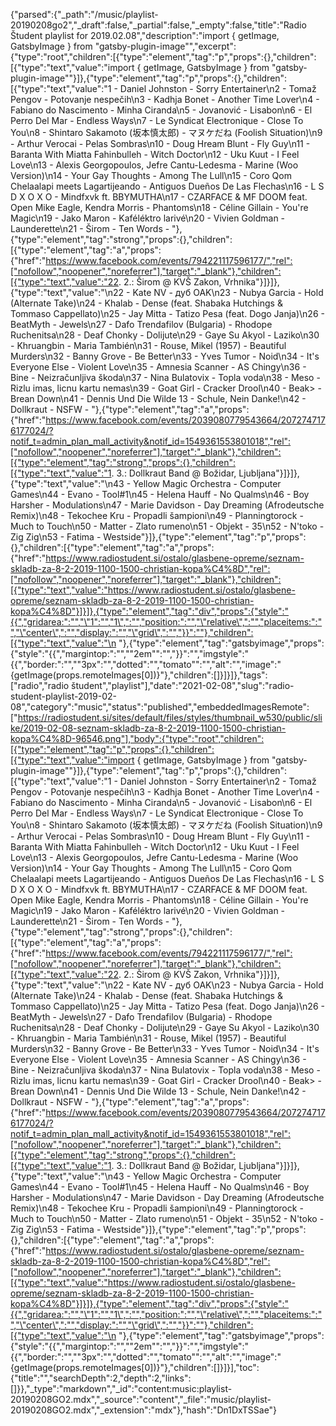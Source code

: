 {"parsed":{"_path":"/music/playlist-20190208go2","_draft":false,"_partial":false,"_empty":false,"title":"Radio Študent playlist for 2019.02.08","description":"import { getImage, GatsbyImage } from \"gatsby-plugin-image\"","excerpt":{"type":"root","children":[{"type":"element","tag":"p","props":{},"children":[{"type":"text","value":"import { getImage, GatsbyImage } from \"gatsby-plugin-image\""}]},{"type":"element","tag":"p","props":{},"children":[{"type":"text","value":"1 - Daniel Johnston - Sorry Entertainer\n2 - Tomaž Pengov - Potovanje nespečih\n3 - Kadhja Bonet - Another Time Lover\n4 - Fabiano do Nascimento - Minha Ciranda\n5 - Jovanović - Lisabon\n6 - El Perro Del Mar - Endless Ways\n7 - Le Syndicat Electronique - Close To You\n8 - Shintaro Sakamoto (坂本慎太郎) - マヌケだね (Foolish Situation)\n9 - Arthur Verocai - Pelas Sombras\n10 - Doug Hream Blunt - Fly Guy\n11 - Baranta With Miatta Fahinbulleh - Witch Doctor\n12 - Uku Kuut - I Feel Love\n13 - Alexis Georgopoulos, Jefre Cantu-Ledesma - Marine (Woo Version)\n14 - Your Gay Thoughts - Among The Lull\n15 - Coro Qom Chelaalapi meets Lagartijeando - Antiguos Dueños De Las Flechas\n16 - L S D X O X O - Mindfxvk ft. BBYMUTHA\n17 - CZARFACE & MF DOOM feat. Open Mike Eagle, Kendra Morris - Phantoms\n18 - Céline Gillain - You're Magic\n19 - Jako Maron - Kaféléktro larivé\n20 - Vivien Goldman - Launderette\n21 - Širom - Ten Words - "},{"type":"element","tag":"strong","props":{},"children":[{"type":"element","tag":"a","props":{"href":"https://www.facebook.com/events/794221117596177/","rel":["nofollow","noopener","noreferrer"],"target":"_blank"},"children":[{"type":"text","value":"22. 2.: Širom @ KVŠ Zakon, Vrhnika"}]}]},{"type":"text","value":"\n22 - Kate NV - дуб OAK\n23 - Nubya Garcia - Hold (Alternate Take)\n24 - Khalab - Dense (feat. Shabaka Hutchings & Tommaso Cappellato)\n25 - Jay Mitta - Tatizo Pesa (feat. Dogo Janja)\n26 - BeatMyth - Jewels\n27 - Dafo Trendafilov (Bulgaria) - Rhodope Ruchenitsa\n28 - Deaf Chonky - Dolijute\n29 - Gaye Su Akyol - Laziko\n30 - Khruangbin - Maria También\n31 - Rouse, Mikel (1957) - Beautiful Murders\n32 - Banny Grove - Be Better\n33 - Yves Tumor - Noid\n34 - It's Everyone Else - Violent Love\n35 - Amnesia Scanner - AS Chingy\n36 - Bine - Neizračunljiva škoda\n37 - Nina Bulatovix - Topla voda\n38 - Meso - Rizlu imas, licnu kartu nemas\n39 - Goat Girl - Cracker Drool\n40 - Beak> - Brean Down\n41 - Dennis Und Die Wilde 13 - Schule, Nein Danke!\n42 - Dollkraut - NSFW - "},{"type":"element","tag":"a","props":{"href":"https://www.facebook.com/events/2039080779543664/2072747176177024/?notif_t=admin_plan_mall_activity&notif_id=1549361553801018","rel":["nofollow","noopener","noreferrer"],"target":"_blank"},"children":[{"type":"element","tag":"strong","props":{},"children":[{"type":"text","value":"1. 3.: Dollkraut Band @ Božidar, Ljubljana"}]}]},{"type":"text","value":"\n43 - Yellow Magic Orchestra - Computer Games\n44 - Evano - Tool#1\n45 - Helena Hauff - No Qualms\n46 - Boy Harsher - Modulations\n47 - Marie Davidson - Day Dreaming (Afrodeutsche Remix)\n48 - Tekochee Kru - Propadli šampioni\n49 - Planningtorock - Much to Touch\n50 - Matter - Zlato rumeno\n51 - Objekt - 35\n52 - N'toko - Zig Zig\n53 - Fatima - Westside"}]},{"type":"element","tag":"p","props":{},"children":[{"type":"element","tag":"a","props":{"href":"https://www.radiostudent.si/ostalo/glasbene-opreme/seznam-skladb-za-8-2-2019-1100-1500-christian-kopa%C4%8D","rel":["nofollow","noopener","noreferrer"],"target":"_blank"},"children":[{"type":"text","value":"https://www.radiostudent.si/ostalo/glasbene-opreme/seznam-skladb-za-8-2-2019-1100-1500-christian-kopa%C4%8D"}]}]},{"type":"element","tag":"div","props":{"style":"{{","gridarea:":"","\"1":"","1\",":"","position:":"","\"relative\",":"","placeitems:":"","\"center\",":"","display:":"","\"grid\",":"","}}":""},"children":[{"type":"text","value":"\n  "},{"type":"element","tag":"gatsbyimage","props":{"style":"{{","margintop:":"","\"2em\"":"","}}":"","imgstyle":"{{","border:":"","\"3px":"","dotted":"","tomato\"":"","alt":"","image":"{getImage(props.remoteImages[0])}"},"children":[]}]}]},"tags":["radio","radio študent","playlist"],"date":"2021-02-08","slug":"radio-student-playlist-2019-02-08","category":"music","status":"published","embeddedImagesRemote":["https://radiostudent.si/sites/default/files/styles/thumbnail_w530/public/slike/2019-02-08-seznam-skladb-za-8-2-2019-1100-1500-christian-kopa%C4%8D-96546.png"],"body":{"type":"root","children":[{"type":"element","tag":"p","props":{},"children":[{"type":"text","value":"import { getImage, GatsbyImage } from \"gatsby-plugin-image\""}]},{"type":"element","tag":"p","props":{},"children":[{"type":"text","value":"1 - Daniel Johnston - Sorry Entertainer\n2 - Tomaž Pengov - Potovanje nespečih\n3 - Kadhja Bonet - Another Time Lover\n4 - Fabiano do Nascimento - Minha Ciranda\n5 - Jovanović - Lisabon\n6 - El Perro Del Mar - Endless Ways\n7 - Le Syndicat Electronique - Close To You\n8 - Shintaro Sakamoto (坂本慎太郎) - マヌケだね (Foolish Situation)\n9 - Arthur Verocai - Pelas Sombras\n10 - Doug Hream Blunt - Fly Guy\n11 - Baranta With Miatta Fahinbulleh - Witch Doctor\n12 - Uku Kuut - I Feel Love\n13 - Alexis Georgopoulos, Jefre Cantu-Ledesma - Marine (Woo Version)\n14 - Your Gay Thoughts - Among The Lull\n15 - Coro Qom Chelaalapi meets Lagartijeando - Antiguos Dueños De Las Flechas\n16 - L S D X O X O - Mindfxvk ft. BBYMUTHA\n17 - CZARFACE & MF DOOM feat. Open Mike Eagle, Kendra Morris - Phantoms\n18 - Céline Gillain - You're Magic\n19 - Jako Maron - Kaféléktro larivé\n20 - Vivien Goldman - Launderette\n21 - Širom - Ten Words - "},{"type":"element","tag":"strong","props":{},"children":[{"type":"element","tag":"a","props":{"href":"https://www.facebook.com/events/794221117596177/","rel":["nofollow","noopener","noreferrer"],"target":"_blank"},"children":[{"type":"text","value":"22. 2.: Širom @ KVŠ Zakon, Vrhnika"}]}]},{"type":"text","value":"\n22 - Kate NV - дуб OAK\n23 - Nubya Garcia - Hold (Alternate Take)\n24 - Khalab - Dense (feat. Shabaka Hutchings & Tommaso Cappellato)\n25 - Jay Mitta - Tatizo Pesa (feat. Dogo Janja)\n26 - BeatMyth - Jewels\n27 - Dafo Trendafilov (Bulgaria) - Rhodope Ruchenitsa\n28 - Deaf Chonky - Dolijute\n29 - Gaye Su Akyol - Laziko\n30 - Khruangbin - Maria También\n31 - Rouse, Mikel (1957) - Beautiful Murders\n32 - Banny Grove - Be Better\n33 - Yves Tumor - Noid\n34 - It's Everyone Else - Violent Love\n35 - Amnesia Scanner - AS Chingy\n36 - Bine - Neizračunljiva škoda\n37 - Nina Bulatovix - Topla voda\n38 - Meso - Rizlu imas, licnu kartu nemas\n39 - Goat Girl - Cracker Drool\n40 - Beak> - Brean Down\n41 - Dennis Und Die Wilde 13 - Schule, Nein Danke!\n42 - Dollkraut - NSFW - "},{"type":"element","tag":"a","props":{"href":"https://www.facebook.com/events/2039080779543664/2072747176177024/?notif_t=admin_plan_mall_activity&notif_id=1549361553801018","rel":["nofollow","noopener","noreferrer"],"target":"_blank"},"children":[{"type":"element","tag":"strong","props":{},"children":[{"type":"text","value":"1. 3.: Dollkraut Band @ Božidar, Ljubljana"}]}]},{"type":"text","value":"\n43 - Yellow Magic Orchestra - Computer Games\n44 - Evano - Tool#1\n45 - Helena Hauff - No Qualms\n46 - Boy Harsher - Modulations\n47 - Marie Davidson - Day Dreaming (Afrodeutsche Remix)\n48 - Tekochee Kru - Propadli šampioni\n49 - Planningtorock - Much to Touch\n50 - Matter - Zlato rumeno\n51 - Objekt - 35\n52 - N'toko - Zig Zig\n53 - Fatima - Westside"}]},{"type":"element","tag":"p","props":{},"children":[{"type":"element","tag":"a","props":{"href":"https://www.radiostudent.si/ostalo/glasbene-opreme/seznam-skladb-za-8-2-2019-1100-1500-christian-kopa%C4%8D","rel":["nofollow","noopener","noreferrer"],"target":"_blank"},"children":[{"type":"text","value":"https://www.radiostudent.si/ostalo/glasbene-opreme/seznam-skladb-za-8-2-2019-1100-1500-christian-kopa%C4%8D"}]}]},{"type":"element","tag":"div","props":{"style":"{{","gridarea:":"","\"1":"","1\",":"","position:":"","\"relative\",":"","placeitems:":"","\"center\",":"","display:":"","\"grid\",":"","}}":""},"children":[{"type":"text","value":"\n  "},{"type":"element","tag":"gatsbyimage","props":{"style":"{{","margintop:":"","\"2em\"":"","}}":"","imgstyle":"{{","border:":"","\"3px":"","dotted":"","tomato\"":"","alt":"","image":"{getImage(props.remoteImages[0])}"},"children":[]}]}],"toc":{"title":"","searchDepth":2,"depth":2,"links":[]}},"_type":"markdown","_id":"content:music:playlist-20190208GO2.mdx","_source":"content","_file":"music/playlist-20190208GO2.mdx","_extension":"mdx"},"hash":"Dn1DxTSSae"}